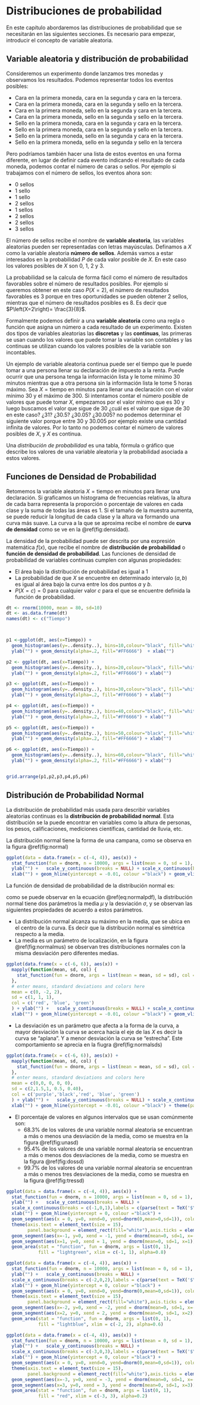 # Distribuciones de probabilidad {#distr}


En este capítulo abordaremos las distribuciones de probabilidad que se necesitarán en las siguientes secciones. Es necesario para empezar, introducir el concepto de variable aleatoria. 

## Variable aleatoria y distribución de probabilidad

Consideremos un experimento donde lanzamos tres monedas y observamos los resultados. Podemos representar todos los eventos posibles:

* Cara en la primera moneda, cara en la segunda y cara en la tercera. 
* Cara en la primera moneda, cara en la segunda y sello en la tercera.
* Cara en la primera moneda, sello en la segunda y cara en la tercera.
* Cara en la primera moneda, sello en la segunda y sello en la tercera.
* Sello en la primera moneda, cara en la segunda y cara en la tercera. 
* Sello en la primera moneda, cara en la segunda y sello en la tercera.
* Sello en la primera moneda, sello en la segunda y cara en la tercera.
* Sello en la primera moneda, sello en la segunda y sello en la tercera

Pero podríamos también hacer una lista de estos eventos en una forma diferente, en lugar de definir cada evento indicando el resultado de cada moneda, podemos contar el número de caras o sellos. Por ejemplo si trabajamos con el número de sellos, los eventos ahora son:

* 0 sellos 
* 1 sello
* 1 sello
* 2 sellos
* 1 sellos
* 2 sellos
* 2 sellos
* 3 sellos

El número de sellos recibe el nombre de **variable aleatoria**, las variables aleatorias pueden ser representadas con letras mayúsculas. Definamos a $X$ como la variable aleatoria **número de sellos**. Además vamos a estar interesados en la probabilidad $P$ de cada valor posible de $X$. En este caso los valores posibles de $X$ son $0$, $1$, $2$ y $3$.

La probabilidad se la calcula de forma fácil como el número de resultados favorables sobre el número de resultados posibles. Por ejemplo si queremos obtener en este caso $P\left(X =2 \right)$, el número de resultados favorables es $3$ porque en tres oportunidades se pueden obtener 2 sellos, mientras que el número de resultados posibles es 8. Es decir que $P\left(X=2\right)= \frac{3}{8}$.

Formalmente podemos definir a una **variable aleatoria** como una regla o función que asigna un número a cada resultado de un experimento. Existen dos tipos de variables aleatorias las **discretas** y las **continuas**, las primeras se usan cuando los valores que puede tomar la variable son contables y las continuas se utilizan cuando los valores posibles de la variable son incontables. 

Un ejemplo de variable aleatoria continua puede ser el tiempo que le puede tomar a una persona llenar su declaración de impuesto a la renta. Puede ocurrir que una persona tenga la información lista y le tome mínimo 30 minutos mientras que a otra persona sin la información lista le tome 5 horas máximo. Sea $X= \text{tiempo en minutos para llenar una declaración}$ con el valor mínimo 30 y el máximo de 300. Si intentamos contar el número posible de valores que puede tomar $X$, empezamos por el valor mínimo que es $30$ y luego buscamos el valor que sigue de $30$ ¿cuál es el valor que sigue de 30 en este caso? ¿31? ¿30.5? ¿30.05? ¿30.005? no podemos determinar el siguiente valor porque entre $30$ y $30.005$ por ejemplo existe una cantidad infinita de valores. Por lo tanto no podemos contar el número de valores posibles de $X$, y $X$ es continua.

Una *distribución de probabilidad* es una tabla, fórmula o gráfico que describe los valores de una variable aleatoria y la probabilidad asociada a estos valores.

## Funciones de Densidad de Probabilidad

Retomemos la variable aleatoria $X= \text{tiempo en minutos para llenar una declaración}$. Si graficamos un histograma de frecuencias relativas, la altura de cada barra representa la proporción o porcentaje de valores en cada clase y la suma de todas las áreas es $1$. Si el tamaño de la muestra aumenta, se puede reducir la longitud de cada clase y la altura va formando una curva más suave. La curva a la que se aproxima recibe el nombre de **curva de densidad** como se ve en la \@ref(fig:densidad). 

La densidad de la probabilidad puede ser descrita por una expresión matemática $f\left(x\right)$, que recibe el nombre de **distribución de probabilidad** o **función de densidad de probabilidad**. Las funciones de densidad de probabilidad de variables continuas cumplen con algunas propiedades:


* El área bajo la distribución de probabilidad es igual a $1$
* La probabilidad de que $X$ se encuentre en determinado intervalo $\left(a,b\right)$ es igual al área bajo la curva entre los dos puntos $a$ y $b$. 
* $P\left(X=c\right)=0$ para cualquier valor $c$ para el que se encuentre definida la función de probabilidad.


```r

dt <- rnorm(10000, mean = 80, sd=10)
dt <- as.data.frame(dt)
names(dt) <- c("Tiempo")



p1 <-ggplot(dt, aes(x=Tiempo)) + 
  geom_histogram(aes(y=..density..), bins=10,colour="black", fill="white") +
  ylab("") + geom_density(alpha=.2, fill="#FF6666")  + xlab("")

p2 <- ggplot(dt, aes(x=Tiempo)) + 
  geom_histogram(aes(y=..density..), bins=20,colour="black", fill="white") +
  ylab("") + geom_density(alpha=.2, fill="#FF6666") + xlab("")

p3 <- ggplot(dt, aes(x=Tiempo)) + 
  geom_histogram(aes(y=..density..), bins=30,colour="black", fill="white") +
  ylab("") + geom_density(alpha=.2, fill="#FF6666") + xlab("")

p4 <- ggplot(dt, aes(x=Tiempo)) + 
  geom_histogram(aes(y=..density..), bins=40,colour="black", fill="white") +
  ylab("") + geom_density(alpha=.2, fill="#FF6666") + xlab("")

p5 <- ggplot(dt, aes(x=Tiempo)) + 
  geom_histogram(aes(y=..density..), bins=50,colour="black", fill="white") +
  ylab("") + geom_density(alpha=.2, fill="#FF6666") + xlab("")

p6 <- ggplot(dt, aes(x=Tiempo)) + 
  geom_histogram(aes(y=..density..), bins=60,colour="black", fill="white") +
  ylab("") + geom_density(alpha=.2, fill="#FF6666") + xlab("")


grid.arrange(p1,p2,p3,p4,p5,p6)

```

## Distribución de Probabilidad Normal

La distribución de probabilidad más usada para describir variables aleatorias continuas es la **distribución de probabilidad normal**. Esta distribución se la puede encontrar en variables como la altura de personas, los pesos, calificaciones, mediciones científicas, cantidad de lluvia, etc.

La distribución normal tiene la forma de una campana, como se observa en la figura \@ref(fig:normal)

```r

ggplot(data = data.frame(x = c(-4, 4)), aes(x)) +
  stat_function(fun = dnorm, n = 10000, args = list(mean = 0, sd = 1), colour ="blue", size=1.20) +
  ylab("") +   scale_y_continuous(breaks = NULL) + scale_x_continuous(breaks = c(0),labels = parse(text = TeX('$\\mu$') )) +
  xlab("") + geom_hline(yintercept = -0.01, colour ="black") + geom_vline(xintercept = 0, linetype ="dashed", colour ="lightblue",size =1.5) +theme(axis.text = element_text(size = 15), panel.background = element_rect(fill="white")) 

```

La función de densidad de probabilidad de la distribución normal es:

\begin{equation} 
f\left(x\right)=\dfrac{1}{\sigma\sqrt{2\pi}}e^{\dfrac{-\left(x-\mu\right)^2}{2\sigma^2}}
(\#eq:normalpdf)
\end{equation}

como se puede observar en la ecuación \@ref(eq:normalpdf), la distribución normal tiene dos parámetros la media $\mu$ y la desviación $\sigma$, y se observan las siguientes propiedades de acuerdo a estos parámetros.

* La distribución normal alcanza su máximo en la media, que se ubica en el centro de la curva. Es decir que la distribución normal es simétrica respecto a la media.
* La media es un parámetro de localización, en la figura \@ref(fig:normalmus) se observan tres distribuciones normales con la misma desviación pero diferentes medias.

```r

ggplot(data.frame(x = c(-6, 6)), aes(x)) + 
  mapply(function(mean, sd, col) {
    stat_function(fun = dnorm, args = list(mean = mean, sd = sd), col = col)
  }, 
  # enter means, standard deviations and colors here
  mean = c(0, -2, 2), 
  sd = c(1, 1, 1), 
  col = c('red', 'blue', 'green')
  ) + ylab("") +   scale_y_continuous(breaks = NULL) + scale_x_continuous(breaks = c(-2,0,2),labels = c(parse(text = TeX('$\\mu_1$')), parse(text = TeX('$\\mu_2$')), parse(text = TeX('$\\mu_3$'))  ) ) +
  xlab("") + geom_hline(yintercept = -0.01, colour ="black") + geom_vline(xintercept = c(-2,0,2), linetype ="dashed", colour ="lightblue",size =1.5) +theme(axis.text = element_text(size = 15), panel.background = element_rect(fill="white"))  

```

* La desviación es un parámetro que afecta a la forma de la curva, a mayor desviación la curva se acerca hacia el eje de las $X$ es decir la curva se "aplana". Y a menor desviación la curva se "estrecha". Este comportamiento se aprecia en la fiugra \@ref(fig:normalsds)

```r

ggplot(data.frame(x = c(-6, 6)), aes(x)) + 
  mapply(function(mean, sd, col) {
    stat_function(fun = dnorm, args = list(mean = mean, sd = sd), col = col,size=1.20)
  }, 
  # enter means, standard deviations and colors here
  mean = c(0,0, 0, 0, 0), 
  sd = c(2,1.5,1, 0.5, 0.40), 
  col = c('purple','black','red', 'blue', 'green')
  ) + ylab("") +   scale_y_continuous(breaks = NULL) + scale_x_continuous(breaks = NULL) +
  xlab("") + geom_hline(yintercept = -0.01, colour ="black") + theme(panel.background = element_rect(fill="white"))
```

* El porcentaje de valores en algunos intervalos que se usan comúnmente son:
  * $68.3\%$ de los valores de una variable normal aleatoria se encuentran a más o menos una desviación de la media, como se muestra en la figura \@ref(fig:unasd)
  * $95.4\%$ de los valores de una variable normal aleatoria se encuentran a más o menos dos desviaciones de la media, como se muestra en la figura \@ref(fig:dossd)
  * $99.7\%$ de los valores de una variable normal aleatoria se encuentran a más o menos tres desviaciones de la media, como se muestra en la figura \@ref(fig:tressd)

```r

ggplot(data = data.frame(x = c(-4, 4)), aes(x)) +
  stat_function(fun = dnorm, n = 10000, args = list(mean = 0, sd = 1), colour ="blue", size=1.20) +
  ylab("") +   scale_y_continuous(breaks = NULL) + 
  scale_x_continuous(breaks = c(-1,0,1),labels = c(parse(text = TeX('$\\mu - 1\\sigma$')),parse(text = TeX('$\\mu $') ),parse(text = TeX('$\\mu + 1 \\sigma$') ) )) +
  xlab("") + geom_hline(yintercept = 0, colour ="black") +
  geom_segment(aes(x = 0, y=0, xend=0, yend=dnorm(0,mean=0,sd=1)), colour ="black",linetype="dashed") +
  theme(axis.text = element_text(size = 15), 
        panel.background = element_rect(fill="white"),axis.ticks = element_blank())  +
  geom_segment(aes(x=-1, y=0, xend = -1, yend = dnorm(mean=0, sd=1, x=-1)), colour="green",size =1.20, linetype ="dashed" ) +
  geom_segment(aes(x=1, y=0, xend = 1, yend = dnorm(mean=0, sd=1, x=1)), colour="green",size =1.20, linetype ="dashed" ) +
  geom_area(stat = "function", fun = dnorm, args = list(0, 1), 
            fill = "lightgreen", xlim = c(-1, 1), alpha=0.8)

```

```r

ggplot(data = data.frame(x = c(-4, 4)), aes(x)) +
  stat_function(fun = dnorm, n = 10000, args = list(mean = 0, sd = 1), colour ="blue", size=1.20) +
  ylab("") +   scale_y_continuous(breaks = NULL) + 
  scale_x_continuous(breaks = c(-2,0,2),labels = c(parse(text = TeX('$\\mu - 2\\sigma$')),parse(text = TeX('$\\mu $') ),parse(text = TeX('$\\mu + 2 \\sigma$') ) )) +
  xlab("") + geom_hline(yintercept = 0, colour ="black") +
  geom_segment(aes(x = 0, y=0, xend=0, yend=dnorm(0,mean=0,sd=1)), colour ="black",linetype="dashed") +
  theme(axis.text = element_text(size = 15), 
        panel.background = element_rect(fill="white"),axis.ticks = element_blank())  +
  geom_segment(aes(x=-2, y=0, xend = -2, yend = dnorm(mean=0, sd=1, x=-2)), colour="blue",size =1.20, linetype ="dashed" ) +
  geom_segment(aes(x=2, y=0, xend = 2, yend = dnorm(mean=0, sd=1, x=2)), colour="blue",size =1.20, linetype ="dashed" ) +
  geom_area(stat = "function", fun = dnorm, args = list(0, 1), 
            fill = "lightblue", xlim = c(-2, 2), alpha=0.6)

```

```r

ggplot(data = data.frame(x = c(-4, 4)), aes(x)) +
  stat_function(fun = dnorm, n = 10000, args = list(mean = 0, sd = 1), colour ="blue", size=1.20) +
  ylab("") +   scale_y_continuous(breaks = NULL) + 
  scale_x_continuous(breaks = c(-3,0,3),labels = c(parse(text = TeX('$\\mu - 3\\sigma$')),parse(text = TeX('$\\mu $') ),parse(text = TeX('$\\mu + 3 \\sigma$') ) )) +
  xlab("") + geom_hline(yintercept = 0, colour ="black") +
  geom_segment(aes(x = 0, y=0, xend=0, yend=dnorm(0,mean=0,sd=1)), colour ="black",linetype="dashed") +
  theme(axis.text = element_text(size = 15), 
        panel.background = element_rect(fill="white"),axis.ticks = element_blank())  +
  geom_segment(aes(x=-3, y=0, xend = -3, yend = dnorm(mean=0, sd=1, x=-3)), colour="red",size =1.20, linetype ="dashed" ) +
  geom_segment(aes(x=3, y=0, xend = 3, yend = dnorm(mean=0, sd=1, x=3)), colour="red",size =1.20, linetype ="dashed" ) +
  geom_area(stat = "function", fun = dnorm, args = list(0, 1), 
            fill = "red", xlim = c(-3, 3), alpha=0.2)

```
